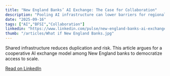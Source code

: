 ```yaml
---
title: "New England Banks’ AI Exchange: The Case for Collaboration"
description: "Pooling AI infrastructure can lower barriers for regional banks."
date: "2025-09-16"
tags: ["AI","BFSI","Collaboration"]
linkedin: "https://www.linkedin.com/pulse/new-england-banks-ai-exchange-case-collaboration-pankaj-misra-pcohe/?lipi=urn%3Ali%3Apage%3Ad_flagship3_publishing_published%3BwpZRzvSiT1Kp2IYlIkX2ug%3D%3D"
thumb: "/articles/What if New England Banks.jpg"
---
```


Shared infrastructure reduces duplication and risk. This article argues for a cooperative AI exchange model among New England banks to democratize access to scale.  

[Read on LinkedIn]({linkedin})
